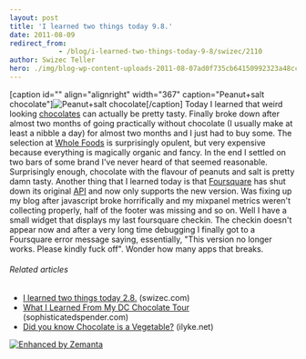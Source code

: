 ```yaml
---
layout: post
title: 'I learned two things today 9.8.'
date: 2011-08-09
redirect_from: 
            - /blog/i-learned-two-things-today-9-8/swizec/2110
author: Swizec Teller
hero: ./img/blog-wp-content-uploads-2011-08-07ad0f735cb64150992323a48cc29fbc_75.jpg
---
```

\[caption id="" align="alignright" width="367" caption="Peanut+salt chocolate"]![](./img/blog-wp-content-uploads-2011-08-07ad0f735cb64150992323a48cc29fbc_75.jpg "Peanut+salt chocolate")\[/caption] Today I learned that weird looking [chocolates](http://en.wikipedia.org/wiki/Chocolate "Chocolate") can actually be pretty tasty. Finally broke down after almost two months of going practically without chocolate (I usually make at least a nibble a day) for almost two months and I just had to buy some. The selection at [Whole Foods](http://en.wikipedia.org/wiki/Whole_Foods_Market) is surprisingly opulent, but very expensive because everything is magically organic and fancy. In the end I settled on two bars of some brand I've never heard of that seemed reasonable. Surprisingly enough, chocolate with the flavour of peanuts and salt is pretty damn tasty. Another thing that I learned today is that [Foursquare](http://www.foursquare.com/ "Foursquare") has shut down its original [API](http://en.wikipedia.org/wiki/Application_programming_interface "Application programming interface") and now only supports the new version. Was fixing up my blog after javascript broke horrifically and my mixpanel metrics weren't collecting properly, half of the footer was missing and so on. Well I have a small widget that displays my last foursquare checkin. The checkin doesn't appear now and after a very long time debugging I finally got to a Foursquare error message saying, essentially, "This version no longer works. Please kindly fuck off". Wonder how many apps that breaks.

###### Related articles

- [I learned two things today 2.8.](http://swizec.com/blog/i-learned-two-things-today-2-8/swizec/2059) (swizec.com)
- [What I Learned From My DC Chocolate Tour](http://sophisticatedspender.com/2011/08/08/what-i-learned-from-my-dc-chocolate-tour/) (sophisticatedspender.com)
- [Did you know Chocolate is a Vegetable?](http://www.ilyke.net/view/2332) (ilyke.net)

[![Enhanced by Zemanta](http://img.zemanta.com/zemified_e.png?x-id=607e016a-df19-4035-8a21-1bcbbf598174)](http://www.zemanta.com/ "Enhanced by Zemanta")